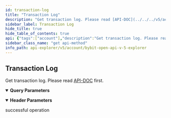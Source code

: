 ```yaml
---
id: transaction-log
title: "Transaction Log"
description: "Get transaction log. Please read [API-DOC](../../../v5/account/transaction-log#) first."
sidebar_label: Transaction Log
hide_title: true
hide_table_of_contents: true
api: {"tags":["account"],"description":"Get transaction log. Please read [API-DOC](../../../v5/account/transaction-log#) first.","operationId":"transaction-log","parameters":[{"name":"apiKey","in":"header","description":"If not input, the default one will be used","required":false,"schema":{"type":"string"}},{"name":"secret","in":"header","description":"If not input, the default one will be used","required":false,"schema":{"type":"string"}},{"name":"accountType","in":"query","description":"Support `UNIFIED` for now","required":false,"schema":{"type":"string"}},{"name":"category","in":"query","description":"Product category","required":false,"schema":{"type":"string","enum":["spot","linear","option"]}},{"name":"currency","in":"query","description":"Currency","required":false,"schema":{"type":"string"}},{"name":"baseCoin","in":"query","description":"Base coin","required":false,"schema":{"type":"string"}},{"name":"type","in":"query","description":"Transaction log type","required":false,"schema":{"type":"string","enum":["TRANSFER_IN","TRANSFER_OUT","TRADE","SETTLEMENT","DELIVERY","LIQUIDATION","BONUS","FEE_REFUND","INTEREST","CURRENCY_BUY","CURRENCY_SELL"]}},{"name":"startTime","in":"query","description":"The start timestamp (ms)","required":false,"schema":{"type":"integer"}},{"name":"endTime","in":"query","description":"The end timestamp (ms)","required":false,"schema":{"type":"integer"}},{"name":"limit","in":"query","description":"Limit size for each page. 1-50","required":false,"schema":{"type":"integer","default":20}},{"name":"cursor","in":"query","description":"Cursor, used to pagination","required":false,"schema":{"type":"string"}}],"responses":{"200":{"description":"successful operation"}},"method":"get","path":"/v5/account/transaction-log","servers":[{"url":"https://api-testnet.bybit.com","description":"Testnet server"}],"info":{"description":"Collection of v5 Restul API\n","version":"3.0.0","title":"Bybit Open API v5 explorer"},"postman":{"name":"Transaction Log","description":{"content":"Get transaction log. Please read [API-DOC](../../../v5/account/transaction-log#) first.","type":"text/plain"},"url":{"path":["v5","account","transaction-log"],"host":["{{baseUrl}}"],"query":[{"disabled":false,"description":{"content":"Support `UNIFIED` for now","type":"text/plain"},"key":"accountType","value":""},{"disabled":false,"description":{"content":"Product category","type":"text/plain"},"key":"category","value":""},{"disabled":false,"description":{"content":"Currency","type":"text/plain"},"key":"currency","value":""},{"disabled":false,"description":{"content":"Base coin","type":"text/plain"},"key":"baseCoin","value":""},{"disabled":false,"description":{"content":"Transaction log type","type":"text/plain"},"key":"type","value":""},{"disabled":false,"description":{"content":"The start timestamp (ms)","type":"text/plain"},"key":"startTime","value":""},{"disabled":false,"description":{"content":"The end timestamp (ms)","type":"text/plain"},"key":"endTime","value":""},{"disabled":false,"description":{"content":"Limit size for each page. 1-50","type":"text/plain"},"key":"limit","value":""},{"disabled":false,"description":{"content":"Cursor, used to pagination","type":"text/plain"},"key":"cursor","value":""}],"variable":[]},"header":[{"disabled":false,"description":{"content":"If not input, the default one will be used","type":"text/plain"},"key":"apiKey","value":""},{"disabled":false,"description":{"content":"If not input, the default one will be used","type":"text/plain"},"key":"secret","value":""}],"method":"GET"}}
sidebar_class_name: "get api-method"
info_path: api-explorer/v5/account/bybit-open-api-v-5-explorer
---
```



## Transaction Log



Get transaction log. Please read [API-DOC](../../../v5/account/transaction-log#) first.

<details style={{"marginBottom":"1rem"}} data-collapsed={false} open={true}><summary style={{}}><strong>Query Parameters</strong></summary><div><ul><ParamsItem className={"paramsItem"} param={{"name":"accountType","in":"query","description":"Support `UNIFIED` for now","required":false,"schema":{"type":"string"}}}></ParamsItem><ParamsItem className={"paramsItem"} param={{"name":"category","in":"query","description":"Product category","required":false,"schema":{"type":"string","enum":["spot","linear","option"]}}}></ParamsItem><ParamsItem className={"paramsItem"} param={{"name":"currency","in":"query","description":"Currency","required":false,"schema":{"type":"string"}}}></ParamsItem><ParamsItem className={"paramsItem"} param={{"name":"baseCoin","in":"query","description":"Base coin","required":false,"schema":{"type":"string"}}}></ParamsItem><ParamsItem className={"paramsItem"} param={{"name":"type","in":"query","description":"Transaction log type","required":false,"schema":{"type":"string","enum":["TRANSFER_IN","TRANSFER_OUT","TRADE","SETTLEMENT","DELIVERY","LIQUIDATION","BONUS","FEE_REFUND","INTEREST","CURRENCY_BUY","CURRENCY_SELL"]}}}></ParamsItem><ParamsItem className={"paramsItem"} param={{"name":"startTime","in":"query","description":"The start timestamp (ms)","required":false,"schema":{"type":"integer"}}}></ParamsItem><ParamsItem className={"paramsItem"} param={{"name":"endTime","in":"query","description":"The end timestamp (ms)","required":false,"schema":{"type":"integer"}}}></ParamsItem><ParamsItem className={"paramsItem"} param={{"name":"limit","in":"query","description":"Limit size for each page. 1-50","required":false,"schema":{"type":"integer","default":20}}}></ParamsItem><ParamsItem className={"paramsItem"} param={{"name":"cursor","in":"query","description":"Cursor, used to pagination","required":false,"schema":{"type":"string"}}}></ParamsItem></ul></div></details><details style={{"marginBottom":"1rem"}} data-collapsed={false} open={true}><summary style={{}}><strong>Header Parameters</strong></summary><div><ul><ParamsItem className={"paramsItem"} param={{"name":"apiKey","in":"header","description":"If not input, the default one will be used","required":false,"schema":{"type":"string"}}}></ParamsItem><ParamsItem className={"paramsItem"} param={{"name":"secret","in":"header","description":"If not input, the default one will be used","required":false,"schema":{"type":"string"}}}></ParamsItem></ul></div></details><div><ApiTabs><TabItem label={"200"} value={"200"}><div>

successful operation

</div><div></div></TabItem></ApiTabs></div>
      
